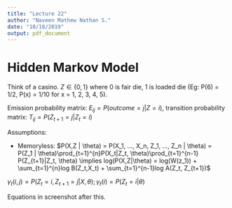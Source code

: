 ```yaml
---
title: "Lecture 22"
author: "Naveen Mathew Nathan S."
date: "10/18/2019"
output: pdf_document
---
```


# Hidden Markov Model

Think of a casino. $Z \in \{0, 1\}$ where 0 is fair die, 1 is loaded die (Eg: P(6) = 1/2, P(x) = 1/10 for x = 1, 2, 3, 4, 5).

Emission probability matrix: $E_{ij} = P(outcome = j | Z = i)$, transition probability matrix: $T_{ij} = P(Z_{t+1} = j | Z_{t} = i)$

Assumptions:

- Memoryless: $P(X,Z | \theta) = P(X_1, ..., X_n, Z_1, ..., Z_n | \theta) = P(Z_1 | \theta)\prod_{t=1}^{n}P(X_t|Z_t, \theta)\prod_{t=1}^{n-1} P(Z_{t+1}|Z_t, \theta) \implies log(P(X,Z|\theta) = log(W(z_1)) + \sum_{t=1}^{n}log B(Z_t,X_t) + \sum_{t=1}^{n-1}log A(Z_t, Z_{t+1})$

$\gamma_t(i, j) = P(Z_t = i, Z_{t+1} = j|X,\theta); \gamma_t(i) = P(Z_t = i|\theta)$

Equations in screenshot after this.